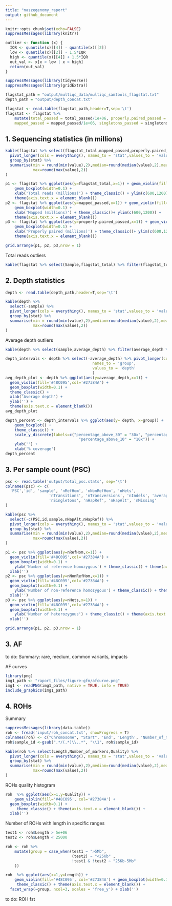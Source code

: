 ```yaml
---
title: "naszegenomy_raport"
output: github_document
---
```


```r
knitr::opts_chunk$set(echo=FALSE)
suppressMessages(library(knitr))
```

```r
outlier <- function (x) {
  IQR <- quantile(x)[[4]] - quantile(x)[[2]]
  low <- quantile(x)[[2]] - 1.5*IQR
  high <- quantile(x)[[4]] + 1.5*IQR
  out_val <- x[x < low | x > high]
  return(out_val)
}
```

```r
suppressMessages(library(tidyverse))
suppressMessages(library(gridExtra))

flagstat_path = "output/multiqc_data/multiqc_samtools_flagstat.txt"
depth_path = "output/depth_concat.txt"

flagstat <- read.table(flagstat_path,header=T,sep='\t')
flagstat <- flagstat %>% 
    mutate(total_passed = total_passed/1e+06, properly.paired_passed = properly.paired_passed/1e+06, flagstat_total = flagstat_total/1e+06,
    mapped_passed = mapped_passed/1e+06, singletons_passed = singletons_passed/1e+06, duplicates_passed = duplicates_passed/1e+06)

```

## 1. Sequencing statistics (in millions)

```r
kable(flagstat %>% select(flagstat_total,mapped_passed,properly.paired_passed) %>%
  pivot_longer(cols = everything(), names_to = 'stat',values_to = 'value') %>%
  group_by(stat) %>% 
  summarise(min = round(min(value),2),median=round(median(value),2),mean=round(mean(value),2),
            max=round(max(value),2))
)
```


```r
p1 <- flagstat %>% ggplot(aes(y=flagstat_total,x=1)) + geom_violin(fill='#48C095',col='#27384A') +
    geom_boxplot(width=0.1) +
    xlab('Total reads (millions)') + theme_classic() + ylim(c(600,1200)) + 
    theme(axis.text.x = element_blank())
p2 <- flagstat %>% ggplot(aes(y=mapped_passed,x=1)) + geom_violin(fill='#48C095',col='#27384A') +
    geom_boxplot(width=0.1) +
    xlab('Mapped (millions)') + theme_classic()+ ylim(c(600,1200)) +
    theme(axis.text.x = element_blank())
p3 <- flagstat %>% ggplot(aes(y=properly.paired_passed,x=1)) + geom_violin(fill='#48C095',col='#27384A') +
    geom_boxplot(width=0.1) + 
    xlab('Properly paired (millions)') + theme_classic()+ ylim(c(600,1200)) +
    theme(axis.text.x = element_blank())

grid.arrange(p1, p2, p3,nrow = 1)

```
Total reads outliers 
```r
kable(flagstat %>% select(Sample,flagstat_total) %>% filter(flagstat_total %in% outlier(flagstat$flagstat_total)))
```



## 2. Depth statistics

```r
depth <- read.table(depth_path,header=T,sep='\t')

kable(depth %>% 
  select(-sample) %>% 
  pivot_longer(cols = everything(), names_to = 'stat',values_to = 'value') %>%
  group_by(stat) %>% 
  summarise(min = round(min(value),2),median=round(median(value),2),mean=round(mean(value),2),
            max=round(max(value),2))
)
```

Average depth outliers 

```r
kable(depth %>% select(sample,average_depth) %>% filter(average_depth %in% outlier(depth$average_depth)))
```

```r
depth_intervals <- depth %>% select(-average_depth) %>% pivot_longer(cols = -sample,
                                      names_to = 'group', 
                                      values_to = 'depth'
                                      )
avg_depth_plot <- depth %>% ggplot(aes(y=average_depth,x=1)) + 
  geom_violin(fill='#48C095',col='#27384A') + 
  geom_boxplot(width=0.1) +
  theme_classic() +
  xlab('Average depth') + 
  ylab('') +
  theme(axis.text.x = element_blank())
avg_depth_plot
```


```r
depth_percent <- depth_intervals %>% ggplot(aes(y= depth, x=group)) + 
    geom_boxplot() +
    theme_classic() +
    scale_y_discrete(labels=c("percentage_above_30" = "30x", "percentage_above_20" = "20x",
                                "percentage_above_10" = "10x")) +
    ylab('') +
    xlab('% coverage')
depth_percent
```

## 3. Per sample count (PSC)
```r

psc <- read.table('output/total_psc.stats', sep='\t')
colnames(psc) <- c(
  'PSC','id', 'sample', 'nRefHom', 'nNonRefHom', 'nHets', 
                   'nTransitions', 'nTransversions', 'nIndels', 'average_depth',
                   'nSingletons', 'nHapRef', 'nHapAlt', 'nMissing'
)

kable(psc %>% 
  select(-c(PSC,id,sample,nHapAlt,nHapRef)) %>% 
  pivot_longer(cols = everything(), names_to = 'stat',values_to = 'value') %>%
  group_by(stat) %>% 
  summarise(min = round(min(value),2),median=round(median(value),2),mean=round(mean(value),2),
            max=round(max(value),2))
)

p1 <- psc %>% ggplot(aes(y=nRefHom,x=1)) + 
  geom_violin(fill='#48C095',col='#27384A') + 
  geom_boxplot(width=0.1) +
    ylab('Number of reference homozygous') + theme_classic() + theme(axis.text.x = element_blank()) +
  xlab('')
p2 <- psc %>% ggplot(aes(y=nNonRefHom,x=1)) + 
  geom_violin(fill='#48C095',col='#27384A') + 
  geom_boxplot(width=0.1) +
    ylab('Number of non-reference homozygous') + theme_classic() + theme(axis.text.x = element_blank())+
  xlab('')
p3 <- psc %>% ggplot(aes(y=nHets,x=1)) + 
  geom_violin(fill='#48C095',col='#27384A') + 
  geom_boxplot(width=0.1) +
    ylab('Number of heterozygous') + theme_classic() + theme(axis.text.x = element_blank())+
  xlab('')

grid.arrange(p1, p2, p3,nrow = 1)
```


## 3. AF
to do:
Summary: rare, medium, common variants, impacts

AF curves

```r
library(png)
img1_path <- "raport_files/figure-gfm/afcurve.png"
img1 <- readPNG(img1_path, native = TRUE, info = TRUE)
include_graphics(img1_path)

```

## 4. ROHs

Summary

```r
suppressMessages(library(data.table))
roh <- fread('input/roh_concat.txt', showProgress = T)
colnames(roh) <- c("Chromosome", "Start", 'End', 'Length', 'Number_of_markers', 'Quality','sample_id')
roh$sample_id <-gsub(".*/(.*)\\..*", "\\1", roh$sample_id)

kable(roh %>% select(Length,Number_of_markers,Quality) %>%
  pivot_longer(cols = everything(), names_to = 'stat',values_to = 'value') %>%
  group_by(stat) %>% 
  summarise(min = round(min(value),2),median=round(median(value),2),mean=round(mean(value),2),
            max=round(max(value),2))
)

```

ROHs quality histogram

```r
roh  %>% ggplot(aes(x=1,y=Quality)) + 
    geom_violin(fill='#48C095', col='#27384A') + 
  geom_boxplot(width=0.1) +
     theme_classic() + theme(axis.text.x = element_blank()) +
  xlab('')
```

Number of ROHs with length in specific ranges

```r
test1 <- roh$Length > 5e+06 
test2 <- roh$Length < 25000

roh <- roh %>% 
    mutate(group = case_when(test1 ~ ">5Mb", 
                             (test2) ~ "<25Kb" , 
                             !test1 & !test2 ~ "25Kb-5Mb" 
    ))

roh  %>% ggplot(aes(x=1,y=Length)) + 
    geom_violin(fill='#48C095', col='#27384A') + geom_boxplot(width=0.1) +
     theme_classic() + theme(axis.text.x = element_blank()) + 
  facet_wrap(~group, ncol=3, scales = 'free_y') + xlab('')
```

to do: ROH fst

